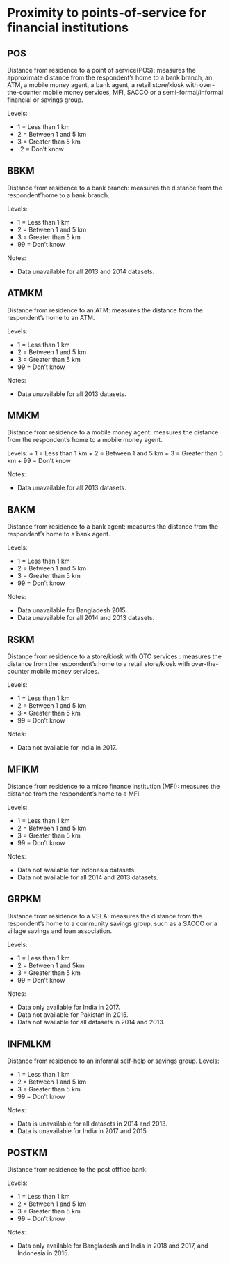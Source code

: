 # Proximity to points-of-service for financial institutions

## POS
Distance from residence to a point of service(POS): measures the approximate distance from the respondent's home to a bank branch, an ATM, a mobile money agent, a bank agent, a retail store/kiosk with over-the-counter mobile money services, MFI, SACCO or a semi-formal/informal financial or savings group. 

Levels:

 + 1 = Less than 1 km
 + 2 = Between 1 and 5 km
 + 3 = Greater than 5 km
 + -2 = Don't know
 
## BBKM
Distance from residence to a bank branch: measures the distance from the respondent'home to a bank branch.

Levels:

 + 1 = Less than 1 km
 + 2 = Between 1 and 5 km
 + 3 = Greater than 5 km
 + 99 = Don't know
 
 Notes:
 
 * Data unavailable for all 2013 and 2014 datasets.
 
## ATMKM
Distance from residence to an ATM: measures the distance from the respondent's home to an ATM.

Levels:

 + 1 = Less than 1 km
 + 2 = Between 1 and 5 km
 + 3 = Greater than 5 km
 + 99 = Don't know
 
 Notes:
 
 * Data unavailable for all 2013 datasets.
 
## MMKM
Distance from residence to a mobile money agent: measures the distance from the respondent's home to a mobile money agent. 

Levels:
 + 1 = Less than 1 km
 + 2 = Between 1 and 5 km
 + 3 = Greater than 5 km
 + 99 = Don't know
  
 Notes:
 
 * Data unavailable for all 2013 datasets.
 
## BAKM
Distance from residence to a bank agent: measures the distance from the respondent's home to a bank agent. 

Levels:

 + 1 = Less than 1 km
 + 2 = Between 1 and 5 km
 + 3 = Greater than 5 km
 + 99 = Don't know
  
 Notes:
 
 * Data unavailable for Bangladesh 2015.
 * Data unavailable for all 2014 and 2013 datasets.
 
## RSKM
Distance from residence to a store/kiosk with OTC services : measures the distance from the respondent's home to a retail store/kiosk with over-the-counter mobile money services. 

Levels:

 + 1 = Less than 1 km
 + 2 = Between 1 and 5 km
 + 3 = Greater than 5 km
 + 99 = Don't know
 
 Notes:
 
 * Data not available for India in 2017.
 
 
## MFIKM
Distance from residence to a micro finance institution (MFI): measures the distance from the respondent's home to a MFI. 

Levels:

 + 1 = Less than 1 km
 + 2 = Between 1 and 5 km
 + 3 = Greater than 5 km
 + 99 = Don't know

Notes:

* Data not available for Indonesia datasets.
* Data not available for all 2014 and 2013 datasets.

## GRPKM
Distance from residence to a VSLA: measures the distance from the respondent's home to a community savings group, such as a SACCO or a village savings and loan association.

Levels:

 + 1 = Less than 1 km
 + 2 = Between 1 and 5km
 + 3 = Greater than 5 km
 + 99 = Don't know
 
 Notes:
 
 * Data only available for India in 2017.
 * Data not available for Pakistan in 2015.
 * Data not available for all datasets in 2014 and 2013.
 
## INFMLKM
Distance from residence to an informal self-help or savings group.
Levels:

 + 1 = Less than 1 km
 + 2 = Between 1 and 5 km
 + 3 = Greater than 5 km
 + 99 = Don't know
 
 Notes:
 
 * Data is unavailable for all datasets in 2014 and 2013.
 * Data is unavailable for India in 2017 and 2015.
 
## POSTKM
Distance from residence to the post offfice bank.

Levels:

 + 1 = Less than 1 km
 + 2 = Between 1 and 5 km
 + 3 = Greater than 5 km
 + 99 = Don't know
 
 Notes:
 
 * Data only available for Bangladesh and India in 2018 and 2017, and Indonesia in 2015.
